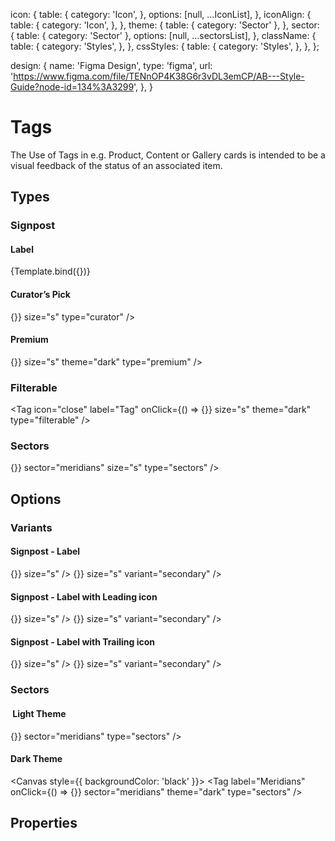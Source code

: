 <!--- Tag.stories.mdx --->


<Meta
  title="Components/Feedback/Tag"
  component={Tag}
  decorators={[withDesign]}
/>


  icon: {
    table: {
      category: 'Icon',
    },
    options: [null, ...IconList],
  },
  iconAlign: {
    table: {
      category: 'Icon',
    },
  },
  theme: {
    table: {
      category: 'Sector'
    },
  },
  sector: {
    table: {
      category: 'Sector'
    },
    options: [null, ...sectorsList],
  },
  className: {
    table: {
      category: 'Styles',
    },
  },
  cssStyles: {
    table: {
      category: 'Styles',
    },
  },
};

  design: {
    name: 'Figma Design',
    type: 'figma',
    url: 'https://www.figma.com/file/TENnOP4K38G6r3vDL3emCP/AB---Style-Guide?node-id=134%3A3299',
  },
}

# Tags

The Use of Tags in e.g. Product, Content or Gallery cards is intended to be a visual feedback of the status of an associated item.

## Types

### Signpost

#### Label

<Canvas>
  <Story
    name="Tag"
    args={{
      label: 'Label',
      variant: 'primary',
      type: 'label',
      size: 's',
      theme: 'light'
    }}
    argTypes={argTypes}
    parameters={figmaDesign}
  >
    {Template.bind({})}
  </Story>
</Canvas>

#### Curator’s Pick

<Canvas>
  <Tag
    label="Curator’s pick | Example Name"
    onClick={() => {}}
    size="s"
    type="curator"
  />
</Canvas>


#### Premium

<Canvas>
  <Tag
  label="Label"
  onClick={() => {}}
  size="s"
  theme="dark"
  type="premium"
/>
</Canvas>


### Filterable

<Canvas>
  
<Tag
  icon="close"
  label="Tag"
  onClick={() => {}}
  size="s"
  theme="dark"
  type="filterable"
/>
</Canvas>

### Sectors

<Canvas>
  <Tag
    label="Meridians"
    onClick={() => {}}
    sector="meridians"
    size="s"
    type="sectors"
  />
</Canvas>

## Options

### Variants

#### Signpost - Label

<Canvas>
  <Tag
    label="Label"
    onClick={() => {}}
    size="s"
  />
  <Tag
    label="Label"
    onClick={() => {}}
    size="s"
    variant="secondary"
  />
</Canvas>

#### Signpost - Label with Leading icon

<Canvas>
  <Tag
    icon="close-small"
    iconAlign="left"
    label="Leading Icon"
    onClick={() => {}}
    size="s"
  />
  <Tag
    icon="close-small"
    iconAlign="left"
    label="Leading Icon"
    onClick={() => {}}
    size="s"
    variant="secondary"
  />
</Canvas>

#### Signpost - Label with Trailing icon

<Canvas>
  <Tag
    icon="close-small"
    iconAlign="right"
    label="Trailing Icon"
    onClick={() => {}}
    size="s"
  />
  <Tag
    icon="close-small"
    iconAlign="right"
    label="Trailing Icon"
    onClick={() => {}}
    size="s"
    variant="secondary"
  />
</Canvas>

### Sectors 

####  Light Theme

<Canvas>
  <Tag
  label="Meridians"
  onClick={() => {}}
  sector="meridians"
  type="sectors"
/>
</Canvas>

#### Dark Theme

<Canvas style={{ backgroundColor: 'black' }}>
  <Tag
  label="Meridians"
  onClick={() => {}}
  sector="meridians"
  theme="dark"
  type="sectors"
/>
</Canvas>

## Properties

<ArgsTable of={Tag} />
